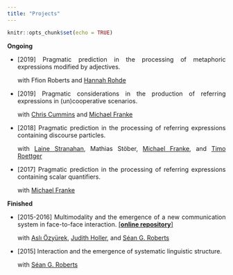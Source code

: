 ```yaml
---
title: "Projects"
---
```


```r
knitr::opts_chunk$set(echo = TRUE)
```

<style>
body {
  text-align: justify}

h1 {
  text-align: center
}
</style>

**Ongoing**

* [2019] Pragmatic prediction in the processing of metaphoric expressions modified by adjectives.  
<p class="tab4">with Ffion Roberts and [Hannah Rohde](http://www.lel.ed.ac.uk/~hrohde/)</p>

* [2019] Pragmatic considerations in the production of referring expressions in (un)cooperative scenarios.  
<p class="tab4">with [Chris Cummins](http://www.crcummins.com/) and [Michael Franke](http://www.home.uni-osnabrueck.de/michfranke/index.html)</p>

* [2018] Pragmatic prediction in the processing of referring expressions containing discourse particles.  
<p class="tab">with [Laine Stranahan](http://www.lainestranahan.com/), Mathias Stöber, [Michael Franke](http://www.home.uni-osnabrueck.de/michfranke/index.html), and [Timo Roettger](https://timo-roettger.weebly.com/)</p>

* [2017] Pragmatic prediction in the processing of referring expressions containing scalar quantifiers.  
<p class="tab3">with [Michael Franke](http://www.home.uni-osnabrueck.de/michfranke/index.html)</p>


**Finished** 

* [2015-2016] Multimodality and the emergence of a new communication system in face-to-face interaction. [[**online repository**]](https://github.com/seannyD/multimodalCommunicationGame)  
<p class="tab2">with [Aslı Özyürek](https://www.mpi.nl/people/ozyurek-asli), [Judith Holler](https://www.mpi.nl/people/holler-judith), and [Séan G. Roberts](https://research-information.bristol.ac.uk/en/persons/sean-g-roberts(2399cd4d-b514-405d-986c-5d0d72d390f0).html)</p>


* [2015] Interaction and the emergence of systematic linguistic structure.   
<p class="tab3">with [Séan G. Roberts](https://research-information.bristol.ac.uk/en/persons/sean-g-roberts(2399cd4d-b514-405d-986c-5d0d72d390f0).html)</p>